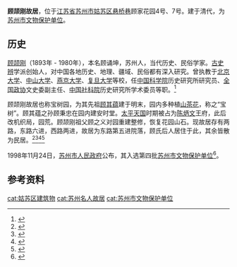 {{文物保护单位
| 级别 = 县市级
| 省区市 = 苏州市
| 名称 = 顾颉刚故居
| 图片 = 
| 编号 = 第四批
| 分类 = 古建筑
| 时代 = 近代
| 所在 = [[苏州市|苏州市]][[姑苏区|姑苏区]]
| 登录 = 1998年
}}

'''顾颉刚故居'''，位于[[江苏省|江苏省]][[苏州市|苏州市]][[姑苏区|姑苏区]][[悬桥巷|悬桥巷]]顾家花园4号、7号。建于清代，为[[苏州市文物保护单位|苏州市文物保护单位]]。

==历史==
[[顾颉刚|顾颉刚]]（1893年 - 1980年），本名顾诵坤，苏州人，当代历史、民俗学家。[[古史辨|古史辨]]学派创始人，对中国各地历史、地理、疆域、民俗都有深入研究。曾执教于[[北京大学|北京大学]]、[[中山大学|中山大学]]、[[燕京大学|燕京大学]]、[[复旦大学|复旦大学]]等校，任[[中国科学院|中国科学院]]历史研究所研究员、[[全国政协|全国政协]]文史委副主任、[[中国社科院|中国社科院]]历史研究所学术委员等职。<ref>{{cite book |title=苏州通史·人物卷（下） |author= |publisher=苏州大学出版社 |year=2019 |isbn=9787567225169 |pages=188-189}}</ref>

顾颉刚故居也称宝树园，为其先祖[[顾其蕴|顾其蕴]]建于明末，园内多种植[[山茶花|山茶花]]，称之“宝树”。顾其蕴之孙顾秉忠在园内建安时堂。[[太平天国|太平天国]]时期被占为[[陈炳文|陈炳文]]王府，此后改机织局，园荒。顾颉刚祖父顾之义对园重建整修，恢复花园山石。现故居存有两路，东路六进，西路两进，故居为东路第五进院落，顾氏后人居住于此，其余皆散为民居。<ref>{{cite book|title=苏州词典|author=江洪 等|publisher=苏州大学出版社|date=1999-08 |page=288 |isbn=7-81037-478-8}}</ref><ref>{{cite book |title=古韵今风平江录 |author=姑苏区平江街道 |publisher=苏州大学出版社 |year=2016 |isbn=9787567217614 |pages=109}}</ref><ref>{{cite book |title=姑苏名宅 |author= 谢勤国 王家伦 陈建红著 |publisher=东南大学出版社 |year=2015 |isbn=978-7-5641-5605-3 |pages=190-192}}</ref><ref>{{cite news |url=http://epaper.bjnews.com.cn/html/2013-01/31/content_407397.htm?div=-1 |title=苏州顾颉刚故居 江南第一读书人家 |author=叶克飞 |publisher=[[新京报|新京报]] |date=2013-01-31}}</ref>

1998年11月24日，[[苏州市人民政府|苏州市人民政府]]公布，其入选第四批[[苏州市文物保护单位|苏州市文物保护单位]]<ref>{{Cite book|title=苏州通史 中华人民共和国卷 1978-2000|last=苏州通史编纂委员会，王国平|publisher=苏州：[[苏州大学出版社|苏州大学出版社]]|year=2019.03|isbn=978-7-5672-2511-4|pages=649}}</ref>。

==参考资料==
{{refs}}

{{coord|31.31664|N|120.62857|E|display=title}}
{{苏州市文物保护单位}}
{{DEFAULTSORT:gujiegang}}
[[cat:姑苏区建筑物|cat:姑苏区建筑物]]
[[cat:苏州名人故居|cat:苏州名人故居]]
[[cat:苏州市文物保护单位|cat:苏州市文物保护单位]]